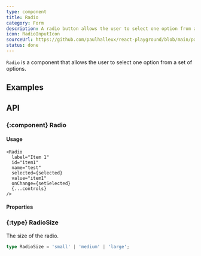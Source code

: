 ```yaml
---
type: component
title: Radio
category: Form
description: A radio button allows the user to select one option from a set of options.
icon: RadioInputIcon
sourceUrl: https://github.com/paulhalleux/react-playground/blob/main/packages/playground/src/components/Radio/Radio.tsx
status: done
---
```


`Radio` is a component that allows the user to select one option from a set of options.

## Examples

<Example name="components/Form/Radio" />

## API

### \{:component} Radio

#### Usage

```tsx
<Radio
  label="Item 1"
  id="item1"
  name="test"
  selected={selected}
  value="item1"
  onChange={setSelected}
  {...controls}
/>
```

#### Properties

<Properties component="Radio" />

### \{:type} RadioSize

The size of the radio.

```ts
type RadioSize = 'small' | 'medium' | 'large';
```